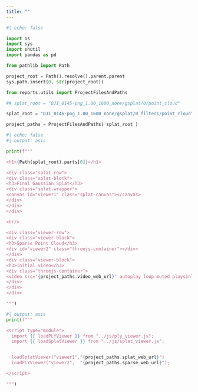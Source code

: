 ```yaml
---
title: ""
---
```


```python
#| echo: false

import os
import sys
import shutil
import pandas as pd

from pathlib import Path

project_root = Path().resolve().parent.parent
sys.path.insert(0, str(project_root))

from reports.utils import ProjectFilesAndPaths

## splat_root = "DJI_0145-png_1.00_1600_none/gsplat/0/point_cloud"

splat_root = "DJI_0146-png_1.00_1600_none/gsplat/0_filter1/point_cloud"

project_paths = ProjectFilesAndPaths( splat_root )

```


```python
#| echo: false
#| output: asis

print(f"""

<h1>{Path(splat_root).parts[0]}</h1>

<div class="splat-row">
<div class="splat-block">
<h3>Final Gaussian Splat</h3>
<div class="splat-wrapper">
<canvas id="viewer1" class="splat-canvas"></canvas>
</div>
</div>
</div>

<hr/>

<div class="viewer-row">
<div class="viewer-block">
<h3>Sparse Point Cloud</h3>
<div id="viewer2" class="threejs-container"></div>
</div>
<div class="viewer-block">
<h3>Initial video</h3>
<div class="threejs-container">
<video src="{project_paths.video_web_url}" autoplay loop muted playsinline />
</div>
</div>
</div>

""")

```

```python
#| output: asis
print(f"""

<script type="module">
  import {{ loadPLYViewer }} from "../js/ply_viewer.js";
  import {{ loadSplatViewer }} from "../js/splat_viewer.js";


  loadSplatViewer("viewer1","{project_paths.splat_web_url}")
  loadPLYViewer("viewer2",  "{project_paths.sparse_web_url}");

</script>

""")

```
